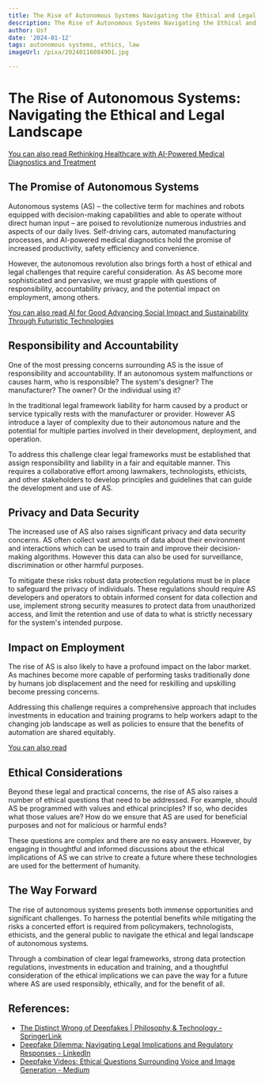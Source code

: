 ```yaml
---
title: The Rise of Autonomous Systems Navigating the Ethical and Legal Landscape
description: The Rise of Autonomous Systems Navigating the Ethical and Legal Landscape
author: Usf
date: '2024-01-12'
tags: autonomous systems, ethics, law
imageUrl: /pixa/20240116084901.jpg

---
```

# The Rise of Autonomous Systems: Navigating the  Ethical and Legal Landscape

[You can also read  Rethinking Healthcare with AI-Powered Medical Diagnostics and Treatment](Rethinking%20Healthcare%20with%20AI-Powered%20Medical%20Diagnostics%20and%20Treatment)


## The Promise of Autonomous Systems

Autonomous systems (AS) – the collective term for machines and robots equipped with  decision-making capabilities and able to  operate without direct  human input – are poised to revolutionize numerous industries and aspects of our daily lives. Self-driving cars, automated manufacturing processes, and AI-powered  medical diagnostics hold the promise of increased productivity, safety efficiency and convenience.

However,  the autonomous revolution also  brings forth  a host of ethical  and legal challenges  that  require careful consideration. As AS become more  sophisticated and pervasive, we must grapple with  questions of responsibility, accountability privacy, and the potential impact on employment,  among others.

[You can also read AI  for Good Advancing Social Impact and  Sustainability Through Futuristic  Technologies](AI%20for%20Good%20Advancing%20Social%20Impact%20and%20Sustainability%20Through%20Futuristic%20Technologies)


## Responsibility and Accountability

One of the most pressing concerns  surrounding AS is the issue of responsibility and accountability. If an autonomous system malfunctions or causes harm, who is  responsible? The system's designer? The manufacturer? The owner?  Or the individual  using it?

In the traditional legal  framework liability for harm caused  by a product or service typically rests with the manufacturer or provider. However AS introduce a layer of complexity  due to their autonomous nature and the  potential for multiple parties involved in their development, deployment, and operation.

To address this challenge clear legal  frameworks must be established that assign responsibility and liability in a fair and equitable manner. This requires a collaborative effort  among lawmakers, technologists, ethicists, and other stakeholders to develop principles  and guidelines that can guide the development and  use of AS.

## Privacy and Data Security

The increased use of AS also raises  significant privacy and data security concerns. AS often collect vast amounts of  data about their environment and interactions which can be used to train and improve their decision-making algorithms.  However this data can also be used for  surveillance,  discrimination  or other harmful  purposes.

To mitigate these  risks robust data protection regulations must be in place to safeguard the privacy of individuals. These  regulations should require AS developers and operators to obtain informed consent for data collection and use, implement strong security measures to protect data from unauthorized access, and limit the retention and use of data to what is strictly necessary for  the system's intended purpose.

## Impact on  Employment

The rise  of AS is also likely to have a profound impact on the labor market. As machines become more capable  of  performing tasks traditionally done by humans job displacement and the  need for reskilling and upskilling become pressing concerns.

Addressing  this challenge requires a comprehensive approach that includes investments in education and training programs to help workers adapt to the changing job landscape as  well as policies to ensure that the benefits of automation are shared equitably.

[You can also  read ]()


## Ethical Considerations

Beyond these legal and practical concerns, the rise of AS also raises a number of ethical questions that need to be addressed. For example, should AS be programmed with values and ethical principles? If so,  who  decides what those values are? How do we ensure that  AS are  used for beneficial purposes and not for malicious or harmful ends?

These questions  are complex and  there are no easy answers. However, by engaging in thoughtful and informed discussions about the ethical implications of AS we can strive to create a future where these technologies  are used for the betterment of humanity.

##  The Way Forward

The  rise of autonomous systems presents both  immense opportunities and significant  challenges. To harness the  potential benefits while mitigating the risks a concerted effort is required from policymakers, technologists, ethicists, and the general public to navigate the  ethical and legal landscape of autonomous systems.

Through  a combination of clear legal frameworks, strong data protection regulations, investments in education and training, and a thoughtful consideration of the  ethical implications we can pave  the way for a future where AS are used  responsibly, ethically, and for the benefit of all.

## References:
- [The Distinct Wrong of Deepfakes | Philosophy & Technology - SpringerLink](https://link.springer.com/article/10.1007/s13347-021-00459-2)
- [Deepfake Dilemma: Navigating Legal Implications and Regulatory Responses - LinkedIn](https://www.linkedin.com/pulse/deepfake-dilemma-navigating-legal-implications-responses-lovell)
- [Deepfake Videos: Ethical Questions Surrounding Voice and Image Generation - Medium](https://medium.com/@umfpeti/deepfake-videos-ethical-questions-surrounding-voice-and-image-generation-950ed5e2688b)
